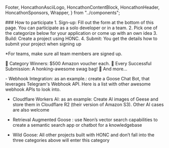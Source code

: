   Footer,
  HoncathonAsciiLogo,
  HoncathonContentBlock,
  HoncathonHeader,
  HoncathonSponsors,
  Wrapper,
} from "../components";

<HoncathonAsciiLogo />

<HoncathonHeader title="Let's get goosy!" />

<HoncerAscii />

<HoncathonHeader
  emoji="📅"
  preheader="Sign up today and get started with your HONC project. The deadline to submit your project is December 15th. You receive more information how to submit after registering."
  title="December 15th, 2024"
  subtitle="The Honcathon is a wild, fun online challenge where solo developers or teams come together to build and ship apps using (but not limited to) the HONC stack: Hono, Drizzle, Neon, Cloudflare, and Fiberplane. It’s the perfect place to let your creativity soar and ruffle a few feathers!"
/>

<HoncathonHeader emoji="📍" title="virtual"  />

<HoncathonContentBlock>
### How to participate
1. Sign-up: Fill out the form at the bottom of this page. You can participate as
   a solo developer or in a team.
2. Pick one of the categorize below for your application or come up with an own
   idea
3. Build: Create a project using HONC.
4. Submit: You get the details how to submit your project when signing up

\*For teams, make sure all team members are signed up.

</HoncathonContentBlock>

<HoncathonHeader emoji="🏆" title="Prizes"  />

<HoncathonContentBlock>
  🏅 Category Winners: $500 Amazon voucher each.
</HoncathonContentBlock>
<HoncathonContentBlock>
  🏅 Every Successful Submission: A honking-awesome swag bag!
</HoncathonContentBlock>
<HoncathonContentBlock>🏅 And more...</HoncathonContentBlock>

<HoncathonHeader
  emoji="🗂️"
  title="Categories"
  subtitle="Pick your favorite goose-approved category (or come up with an own idea, just make sure it uses HONC):"
/>

<HoncathonContentBlock>
  - Webhook Integration: as an example.: create a Goose Chat Bot, that leverages
  Telegram's Webhook API. Here is a list with other awesome webhook APIs to look
  into.

- Cloudflare Workers AI: as an example: Create AI images of Geese and
  store them in Cloudflare R2 (their version of Amazon S3). Other AI cases are
  also welcome

- Retrieval Augmented Goose : use Neon’s vector search capabilities to create
  a semantic search app or chatbot for a knowledgebase

- Wild Goose: All other projects built with HONC and don’t fall into the three
  categories above will enter this category
</HoncathonContentBlock>

<HoncathonHeader emoji="🏢" title="Sponsors" />
<HoncathonSponsors />

<HoncathonHeader emoji="📋" title="Sign up" />

<HoncathonHeader
  title="Get your goose on!"
  subtitle="We're so excited to see what you'll build with HONC! Let's build, have fun, and make the geese proud!"
/>

<Footer />
